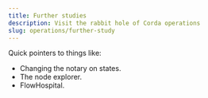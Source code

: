 ```yaml
---
title: Further studies
description: Visit the rabbit hole of Corda operations
slug: operations/further-study
---
```


Quick pointers to things like:

- Changing the notary on states.
- The node explorer.
- FlowHospital.
